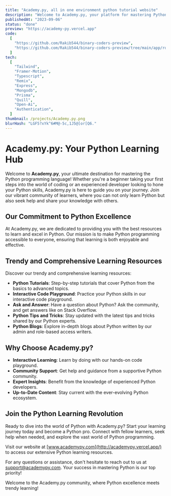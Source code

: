 ```yaml
---
title: "Academy.py, all in one environment python tutorial website"
description: "Welcome to Academy.py, your platform for mastering Python. Here, students can learn Python, seek help, and engage in a vibrant community akin to Stack Overflow. Our OpenAI API enables you to ask questions on any Python topic. Plus, our admin and role-based writers share valuable tips, tricks, and blogs to enhance your Python journey. Join us today and unlock the full potential of Python programming!"
publishedAt: "2023-09-06"
status: "done"
preview: "https://academy-py.vercel.app"
code:
  [
    "https://github.com/Rakib544/binary-coders-preview",
    "https://github.com/Rakib544/binary-coders-preview/tree/main/app/routes",
  ]
tech:
  [
    "Tailwind",
    "Framer-Motion",
    "Typescript",
    "Remix",
    "Express",
    "Mongodb",
    "Prisma",
    "Quill",
    "Open-Ai",
    "Authentication",
  ]
thumbnail: /projects/Academy.py.png
blurHash: "LGF5?xYk^6#M@-5c,1J5@[or[Q6."
---
```


# Academy.py: Your Python Learning Hub

Welcome to **Academy.py**, your ultimate destination for mastering the Python programming language! Whether you're a beginner taking your first steps into the world of coding or an experienced developer looking to hone your Python skills, Academy.py is here to guide you on your journey. Join our vibrant community of learners, where you can not only learn Python but also seek help and share your knowledge with others.

## Our Commitment to Python Excellence

At Academy.py, we are dedicated to providing you with the best resources to learn and excel in Python. Our mission is to make Python programming accessible to everyone, ensuring that learning is both enjoyable and effective.

## Trendy and Comprehensive Learning Resources

Discover our trendy and comprehensive learning resources:

- **Python Tutorials**: Step-by-step tutorials that cover Python from the basics to advanced topics.
- **Interactive Code Playground**: Practice your Python skills in our interactive code playground.
- **Ask and Answer**: Have a question about Python? Ask the community, and get answers like on Stack Overflow.
- **Python Tips and Tricks**: Stay updated with the latest tips and tricks shared by our Python experts.
- **Python Blogs**: Explore in-depth blogs about Python written by our admin and role-based access writers.

## Why Choose Academy.py?

- **Interactive Learning**: Learn by doing with our hands-on code playground.
- **Community Support**: Get help and guidance from a supportive Python community.
- **Expert Insights**: Benefit from the knowledge of experienced Python developers.
- **Up-to-Date Content**: Stay current with the ever-evolving Python ecosystem.

## Join the Python Learning Revolution

Ready to dive into the world of Python with Academy.py? Start your learning journey today and become a Python pro. Connect with fellow learners, seek help when needed, and explore the vast world of Python programming.

Visit our website at [www.academypy.com](http://academypy.vercel.app/) to access our extensive Python learning resources.

For any questions or assistance, don't hesitate to reach out to us at [support@academypy.com](mailto:support@academypy.com). Your success in mastering Python is our top priority!

Welcome to the Academy.py community, where Python excellence meets trendy learning!
